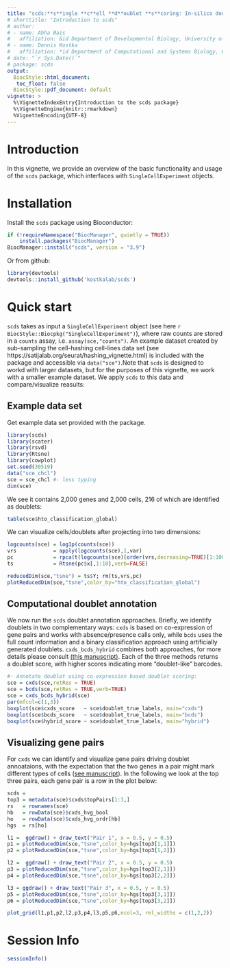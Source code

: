 ```yaml
---
title: "scds:**s**ingle **c**ell **d**oublet **s**coring: In-silico doublet annotation for single cell RNA sequencing data"
# shorttitle: "Introduction to scds"
# author:
# - name: Abha Bais
#   affiliation: &id Department of Developmental Biology, University of Pittsburgh School of Medicine
# - name: Dennis Kostka
#   affiliation: *id Department of Computational and Systems Biology, Center for Evolutionary Biology and Medicine, University of Pittsburgh School of Medicine
# date: "`r Sys.Date()`"
# package: scds
output:
  BiocStyle::html_document:
   toc_float: false
  BiocStyle::pdf_document: default
vignette: >
  %\VignetteIndexEntry{Introduction to the scds package}
  %\VignetteEngine{knitr::rmarkdown}
  %VignetteEncoding{UTF-8}
---
```


# Introduction
In this vignette, we provide an overview of the basic functionality and usage of the `scds` package, which interfaces with ``SingleCellExperiment`` objects.


# Installation

Install the `scds` package using Bioconductor:

```r
if (!requireNamespace("BiocManager", quietly = TRUE))
    install.packages("BiocManager")
BiocManager::install("scds", version = "3.9")
```

Or from github:

```r
library(devtools)
devtools::install_github('kostkalab/scds')

```

# Quick start


`scds` takes as input a `SingleCellExperiment` object (see here `r BiocStyle::Biocpkg("SingleCellExperiment")`), where raw counts are stored in a ```counts``` assay, i.e. ```assay(sce,"counts")```. An example dataset created by sub-sampling the cell-hashing cell-lines data set (see  https://satijalab.org/seurat/hashing_vignette.html) is included with the package and accessible via ```data("sce")```.Note that `scds` is designed to workd with larger datasets, but for the purposes of this vignette, we work with a smaller example dataset. We apply ```scds``` to this data and compare/visualize reasults:

## Example data set

Get example data set provided with the package.

```r
library(scds)
library(scater)
library(rsvd)
library(Rtsne)
library(cowplot)
set.seed(30519)
data("sce_chcl")
sce = sce_chcl #- less typing
dim(sce)

```

We see it contains 2,000 genes and 2,000 cells, 216 of which are identified as doublets:

```r
table(sce$hto_classification_global)
```

We can visualize cells/doublets after projecting into two dimensions:

```r
logcounts(sce) = log1p(counts(sce))
vrs            = apply(logcounts(sce),1,var)
pc             = rpca(t(logcounts(sce)[order(vrs,decreasing=TRUE)[1:100],]))
ts             = Rtsne(pc$x[,1:10],verb=FALSE)

reducedDim(sce,"tsne") = ts$Y; rm(ts,vrs,pc)
plotReducedDim(sce,"tsne",color_by="hto_classification_global")
```

## Computational doublet annotation

We now run the ```scds``` doublet annotation approaches. Briefly, we identify doublets in two complementary ways: `cxds` is based on co-expression of gene pairs and works with absence/presence calls only, while `bcds` uses the full count information and a binary classification approach using artificially generated doublets. `cxds_bcds_hybrid` combines both approaches, for more details please consult [(this manuscript)](https://doi.org/10.1101/564021). Each of the three methods returns a doublet score, with higher scores indicating more "doublet-like" barcodes.

```r
#- Annotate doublet using co-expression based doublet scoring:
sce = cxds(sce,retRes = TRUE)
sce = bcds(sce,retRes = TRUE,verb=TRUE)
sce = cxds_bcds_hybrid(sce)
par(mfcol=c(1,3))
boxplot(sce$cxds_score   ~ sce$doublet_true_labels, main="cxds")
boxplot(sce$bcds_score   ~ sce$doublet_true_labels, main="bcds")
boxplot(sce$hybrid_score ~ sce$doublet_true_labels, main="hybrid")

```

## Visualizing gene pairs


For ```cxds``` we can identify and visualize gene pairs driving doublet annoataions, with the expectation that the two genes in a pair might mark different types of cells ([see manuscript](https://doi.org/10.1101/564021)). In the following we look at the top three pairs, each gene pair is a row in the plot below:

```r
scds =
top3 = metadata(sce)$cxds$topPairs[1:3,]
rs   = rownames(sce)
hb   = rowData(sce)$cxds_hvg_bool
ho   = rowData(sce)$cxds_hvg_ordr[hb]
hgs  = rs[ho]

l1 =  ggdraw() + draw_text("Pair 1", x = 0.5, y = 0.5)
p1 = plotReducedDim(sce,"tsne",color_by=hgs[top3[1,1]])
p2 = plotReducedDim(sce,"tsne",color_by=hgs[top3[1,2]])

l2 =  ggdraw() + draw_text("Pair 2", x = 0.5, y = 0.5)
p3 = plotReducedDim(sce,"tsne",color_by=hgs[top3[2,1]])
p4 = plotReducedDim(sce,"tsne",color_by=hgs[top3[2,2]])

l3 = ggdraw() + draw_text("Pair 3", x = 0.5, y = 0.5)
p5 = plotReducedDim(sce,"tsne",color_by=hgs[top3[3,1]])
p6 = plotReducedDim(sce,"tsne",color_by=hgs[top3[3,2]])

plot_grid(l1,p1,p2,l2,p3,p4,l3,p5,p6,ncol=3, rel_widths = c(1,2,2))
```

# Session Info

```r
sessionInfo()

```
